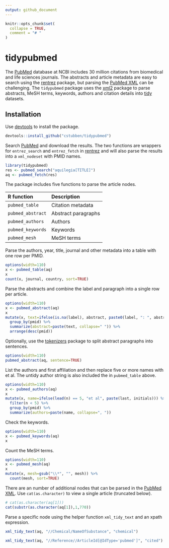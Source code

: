 ```yaml
---
output: github_document
---
```


```r
knitr::opts_chunk$set(
  collapse = TRUE,
  comment = "# "
)
```

# tidypubmed

The [PubMed] database at NCBI includes 30 million citations from biomedical and
life sciences journals. The abstracts and article metadata are easy to search using
the [rentrez] package, but parsing the [PubMed XML] can be challenging. The `tidypubmed`
package uses the [xml2] package to parse abstracts, MeSH terms, keywords, authors
and citation details into [tidy] datasets.

## Installation

Use [devtools] to install the package.

```r
devtools::install_github("cstubben/tidypubmed")
```


Search [PubMed] and download the results.  The two functions are wrappers for
`entrez_search` and `entrez_fetch` in [rentrez] and will also parse the results
into a `xml_nodeset` with PMID names.

```r
library(tidypubmed)
res <- pubmed_search("aquilegia[TITLE]")
aq <- pubmed_fetch(res)
```



The package includes five functions to parse the article nodes.


|R function       |Description        |
|:----------------|:------------------|
|`pubmed_table `  |Citation metadata  |
|`pubmed_abstract`|Abstract paragraphs|
|`pubmed_authors` |Authors            |
|`pubmed_keywords`|Keywords           |
|`pubmed_mesh`    |MeSH terms         |



Parse the authors, year, title, journal and other metadata into a table with one row per PMID.

```r
options(width=110)
x <- pubmed_table(aq)
x
count(x, journal, country, sort=TRUE)
```


Parse the abstracts and combine the label and paragraph into a single row per article.

```r
options(width=110)
x <- pubmed_abstract(aq)
x
mutate(x, text=ifelse(is.na(label), abstract, paste0(label, ": ", abstract))) %>%
  group_by(pmid) %>%
  summarize(abstract=paste(text, collapse=" ")) %>%
  arrange(desc(pmid))
```

Optionally, use the [tokenizers] package to split abstract paragraphs into
sentences.

```r
options(width=110)
pubmed_abstract(aq, sentence=TRUE)
```

List the authors and first affiliation and then replace five or more names with
et al.  The untidy author string is also included the in `pubmed_table` above.

```r
options(width=110)
x <- pubmed_authors(aq)
x
mutate(x, name=ifelse(lead(n) == 5, "et al", paste(last, initials))) %>%
  filter(n < 5) %>%
  group_by(pmid) %>%
  summarize(authors=paste(name, collapse=", "))
```

Check the keywords.

```r
options(width=110)
x <- pubmed_keywords(aq)
x
```


Count the MeSH terms.

```r
options(width=110)
x <- pubmed_mesh(aq)
x
mutate(x, mesh=gsub("\\*", "", mesh)) %>%
  count(mesh, sort=TRUE)
```


There are an number of additional nodes that can be parsed in the [PubMed XML].
Use `cat(as.character)` to view a single article (truncated below).

```r
# cat(as.character(aq[1]))
cat(substr(as.character(aq[1]),1,770))
```

Parse a specific node using the helper function `xml_tidy_text` and an xpath expression.

```r
xml_tidy_text(aq, "//Chemical/NameOfSubstance", "chemical")

xml_tidy_text(aq, "//Reference//ArticleId[@IdType='pubmed']", "cited")
```

[PubMed XML]: https://www.nlm.nih.gov/bsd/licensee/elements_descriptions.html
[tidy]: https://r4ds.had.co.nz/tidy-data.html
[rentrez]: https://github.com/ropensci/rentrez
[PubMed]: https://www.ncbi.nlm.nih.gov/pubmed/
[devtools]: https://github.com/r-lib/devtools
[tokenizers]: https://lincolnmullen.com/software/tokenizers/
[xml2]: https://github.com/r-lib/xml2
